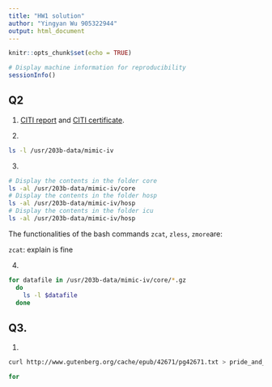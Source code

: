 ```yaml
---
title: "HW1 solution"
author: "Yingyan Wu 905322944"
output: html_document
---
```


```r
knitr::opts_chunk$set(echo = TRUE)
```

```r
# Display machine information for reproducibility
sessionInfo()
```

## Q2
1. [CITI report](https://www.citiprogram.org/verify/?k27371356-721f-402b-973e-65f69972d6db-40337499) and [CITI certificate](https://www.citiprogram.org/verify/?w2b70f764-6008-41a7-a876-3eb1d5ec2bb7-40337499).

2.
```bash
ls -l /usr/203b-data/mimic-iv
```

3.
```bash
# Display the contents in the folder core
ls -al /usr/203b-data/mimic-iv/core
# Display the contents in the folder hosp
ls -al /usr/203b-data/mimic-iv/hosp
# Display the contents in the folder icu
ls -al /usr/203b-data/mimic-iv/hosp
```
The functionalities of the bash commands `zcat`, `zless`, `zmore`are:

`zcat`: explain is fine


4.
```bash
for datafile in /usr/203b-data/mimic-iv/core/*.gz
  do
    ls -l $datafile
  done
```

## Q3.

1. 
```bash
curl http://www.gutenberg.org/cache/epub/42671/pg42671.txt > pride_and_prejudice.txt

for 
```



